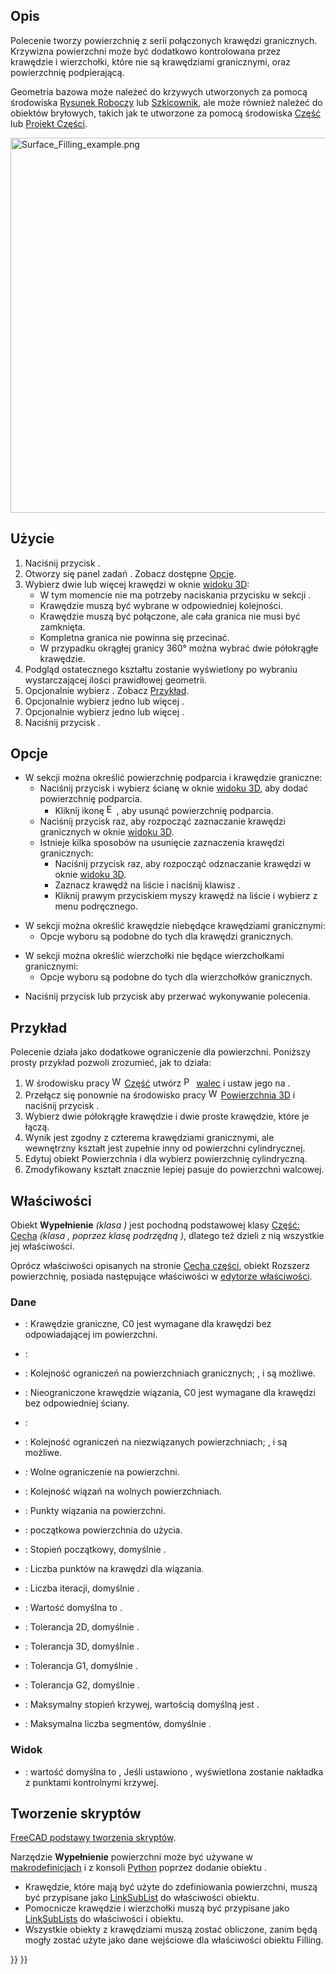 <languages/>

{{Docnav/pl
|
|[[Surface_GeomFillSurface/pl|Wypełnianie krzywych granicznych]]
|[[Surface_Workbench/pl|środowisko pracy Powierzchnia 3D]]
|IconL=
|IconR=Surface_GeomFillSurface.svg
|IconC=Workbench_Surface.svg
}}

<div class="mw-translate-fuzzy">
{{GuiCommand/pl
|Name=Surface Filling
|Name/pl=Powierzchnia 3D: Wypełnianie
|MenuLocation=Surface → Filling
|Workbenches=[[Surface_Workbench/pl|Powierzchnia 3D]]
|Version=0.17
}}
</div>

<span id="Description"></span>
==Opis==

Polecenie {{Button|[[File:Surface_Filling.svg|16px]] '''Wypełnianie'''}} tworzy powierzchnię z serii połączonych krawędzi granicznych. Krzywizna powierzchni może być dodatkowo kontrolowana przez krawędzie i wierzchołki, które nie są krawędziami granicznymi, oraz powierzchnię podpierającą.

Geometria bazowa może należeć do krzywych utworzonych za pomocą środowiska [[Draft_Workbench/pl|Rysunek Roboczy]] lub [[Sketcher_Workbench/pl|Szkicownik]], ale może również należeć do obiektów bryłowych, takich jak te utworzone za pomocą środowiska [[Part_Workbench/pl|Część]] lub [[PartDesign_Workbench/pl|Projekt Części]].

[[Image:Surface_Filling_example.png|600px]]
{{Caption|Dwie wypełnione powierzchnie ograniczone czterema krawędziami znajdującymi się na płaszczyźnie XY. Powierzchnia po prawej stronie jest dodatkowo kontrolowana przez krawędź niebędącą granicą.}}

<span id="Usage"></span>
==Użycie==

<div class="mw-translate-fuzzy">
# Naciśnij przycisk {{Button|[[File:Surface_Filling.svg|16px]] '''Wypełnianie'''}}.
# Otworzy się panel zadań {{MenuCommand|Granice}}. Zobacz dostępne [[#Opcje|Opcje]].
# Wybierz dwie lub więcej krawędzi w oknie [[3D_view/pl|widoku 3D]]:
#* W tym momencie nie ma potrzeby naciskania przycisku {{Button|Dodaj krawędź}} w sekcji {{MenuCommand|Granice}}.
#* Krawędzie muszą być wybrane w odpowiedniej kolejności.
#* Krawędzie muszą być połączone, ale cała granica nie musi być zamknięta.
#* Kompletna granica nie powinna się przecinać.
#* W przypadku okrągłej granicy 360° można wybrać dwie półokrągłe krawędzie.
# Podgląd ostatecznego kształtu zostanie wyświetlony po wybraniu wystarczającej ilości prawidłowej geometrii.
# Opcjonalnie wybierz {{MenuCommand|Powierzchnia pomocnicza}}. Zobacz [[#Przykład|Przykład]].
# Opcjonalnie wybierz jedno lub więcej {{MenuCommand|Wiązania krawędziowe}}.
# Opcjonalnie wybierz jedno lub więcej {{MenuCommand|Wiązań wierzchołków}}.
# Naciśnij przycisk {{Button|OK}}.
</div>

<span id="Options"></span>
==Opcje==

* W sekcji {{MenuCommand|Granice}} można określić powierzchnię podparcia i krawędzie graniczne:
** Naciśnij przycisk {{Button|Powierzchnia podparcia}} i wybierz ścianę w oknie [[3D_view/pl|widoku 3D]], aby dodać powierzchnię podparcia.
*** Kliknij ikonę [[File:Edit-cleartext.svg|16px]], aby usunąć powierzchnię podparcia.
** Naciśnij przycisk {{Button|Dodaj krawędź}} raz, aby rozpocząć zaznaczanie krawędzi granicznych w oknie [[3D_view/pl|widoku 3D]].
** Istnieje kilka sposobów na usunięcie zaznaczenia krawędzi granicznych:
*** Naciśnij przycisk {{Button|Usuń krawędź}} raz, aby rozpocząć odznaczanie krawędzi w oknie [[3D_view/pl|widoku 3D]].
*** Zaznacz krawędź na liście i naciśnij klawisz {{KEY|Delete}}.
*** Kliknij prawym przyciskiem myszy krawędź na liście i wybierz {{MenuCommand|Usuń}} z menu podręcznego.

* W sekcji {{MenuCommand|Wiązania krawędzi}} można określić krawędzie niebędące krawędziami granicznymi:
** Opcje wyboru są podobne do tych dla krawędzi granicznych.

* W sekcji {{MenuCommand|Wiązania wierzchołków}} można określić wierzchołki nie będące wierzchołkami granicznymi:
** Opcje wyboru są podobne do tych dla wierzchołków granicznych.

* Naciśnij przycisk {{KEY|Esc}} lub przycisk {{Button|Anuluj}} aby przerwać wykonywanie polecenia.

<span id="Example"></span>
==Przykład==

Polecenie {{MenuCommand|Powierzchnia podparcia}} działa jako dodatkowe ograniczenie dla powierzchni. Poniższy prosty przykład pozwoli zrozumieć, jak to działa:

# W środowisku pracy [[File:Workbench_Part.svg|16px]] [[Part_Workbench/pl|Część]] utwórz [[File:Part_Cylinder.svg|16px]] [[Part_Cylinder/pl|walec]] i ustaw jego {{PropertyData|kąt}} na {{Value|180°}}.
# Przełącz się ponownie na środowisko pracy [[File:Workbench_Surface.svg|16px]] [[Surface_Workbench/pl|Powierzchnia 3D]] i naciśnij przycisk {{Button|[[File:Surface_Filling.svg|16px]] [[Surface_Filling/pl|Wypełnienie]]}}.
# Wybierz dwie półokrągłe krawędzie i dwie proste krawędzie, które je łączą.
# Wynik jest zgodny z czterema krawędziami granicznymi, ale wewnętrzny kształt jest zupełnie inny od powierzchni cylindrycznej.
# Edytuj obiekt Powierzchnia i dla {{MenuCommand|Powierzchnia podparcia}} wybierz powierzchnię cylindryczną.
# Zmodyfikowany kształt znacznie lepiej pasuje do powierzchni walcowej.

<span id="Properties"></span>
==Właściwości==

Obiekt '''Wypełnienie''' ''(klasa {{incode|Surface::Filling}})'' jest pochodną podstawowej klasy [[Part_Feature/pl|Część: Cecha]] ''(klasa {{incode|Part::Feature}}, poprzez klasę podrzędną {{incode|Part::Spline}})'', dlatego też dzieli z nią wszystkie jej właściwości.

Oprócz właściwości opisanych na stronie [[Part_Feature/pl|Cecha części]], obiekt Rozszerz powierzchnię, posiada następujące właściwości w [[Property_editor/pl|edytorze właściwości]].

<span id="Data"></span>
===Dane===

{{TitleProperty|Wypełnienie}}

* {{PropertyData|Boundary Edges|LinkSubList}}: Krawędzie graniczne, C0 jest wymagane dla krawędzi bez odpowiadającej im powierzchni.
* {{PropertyData|Boundary Faces|StringList}}:
* {{PropertyData|Boundary Order|IntegerList}}: Kolejność ograniczeń na powierzchniach granicznych; {{Value|0}}, {{Value|1}} i {{Value|2}} są możliwe.
* {{PropertyData|Unbound Edges|LinkSubList}}: Nieograniczone krawędzie wiązania, C0 jest wymagane dla krawędzi bez odpowiedniej ściany.
* {{PropertyData|Unbound Faces|StringList}}:
* {{PropertyData|Unbound Order|IntegerList}}: Kolejność ograniczeń na niezwiązanych powierzchniach; {{Value|0}}, {{Value|1}} i {{Value|2}} są możliwe.
* {{PropertyData|Free Faces|LinkSubList}}: Wolne ograniczenie na powierzchni.
* {{PropertyData|Free Order|IntegerList}}: Kolejność wiązań na wolnych powierzchniach.
* {{PropertyData|Points|LinkSubList}}: Punkty wiązania na powierzchni.
* {{PropertyData|Initial Face|LinkSub}}: początkowa powierzchnia do użycia.
* {{PropertyData|Degree|Integer}}: Stopień początkowy, domyślnie {{Value|3}}.
* {{PropertyData|Points On Curve|Integer}}: Liczba punktów na krawędzi dla wiązania.
* {{PropertyData|Iterations|Integer}}: Liczba iteracji, domyślnie {{Value|2}}.
* {{PropertyData|Anisotropy|Bool}}: Wartość domyślna to {{FALSE/pl}}.
* {{PropertyData|Tolerance2d|Float}}: Tolerancja 2D, domyślnie {{Value|0.0}}.
* {{PropertyData|Tolerance3d|Float}}: Tolerancja 3D, domyślnie {{Value|0.0}}.
* {{PropertyData|Tol Angular|Float}}: Tolerancja G1, domyślnie {{Value|0.01}}.
* {{PropertyData|Tol Curvature|Float}}: Tolerancja G2, domyślnie {{Value|0.10}}.
* {{PropertyData|Maximum Degree|Integer}}: Maksymalny stopień krzywej, wartością domyślną jest {{Value|8}}.
* {{PropertyData|Maximum Segments|Integer}}: Maksymalna liczba segmentów, domyślnie {{Value|9}}.

<span id="View"></span>
===Widok=== 

{{TitleProperty|Podstawa}}

* {{PropertyView|Punkty kontrolne|Bool}}: wartość domyślna to {{FALSE/pl}}, Jeśli ustawiono {{TRUE/pl}}, wyświetlona zostanie nakładka z punktami kontrolnymi krzywej.

<span id="Scripting"></span>
==Tworzenie skryptów==

{{Emphasis|Zobacz również:}} [[FreeCAD_Scripting_Basics/pl|FreeCAD podstawy tworzenia skryptów]].

Narzędzie '''Wypełnienie''' powierzchni może być używane w [[Macros/pl|makrodefinicjach]] i z konsoli [[Python/pl|Python]] poprzez dodanie obiektu {{Incode|Surface::Filling}}.
* Krawędzie, które mają być użyte do zdefiniowania powierzchni, muszą być przypisane jako [[FeaturePython_Custom_Properties/pl#App::PropertyLinkSubList|LinkSubList]] do właściwości {{incode|BoundaryEdges}} obiektu.
* Pomocnicze krawędzie i wierzchołki muszą być przypisane jako [[FeaturePython_Custom_Properties/pl#App::PropertyLinkSubList|LinkSubLists]] do właściwości {{incode|UnboundEdges}} i {{incode|Points}} obiektu.
* Wszystkie obiekty z krawędziami muszą zostać obliczone, zanim będą mogły zostać użyte jako dane wejściowe dla właściwości obiektu Filling.

{{Code|code=
import FreeCAD as App
import Draft

doc = App.newDocument()

a = App.Vector(-20, -20, 0)
b = App.Vector(-18, 25, 0)
c = App.Vector(60, 26, 0)
d = App.Vector(33, -20, 0)

points1 = [a, App.Vector(-20, -8, 0), App.Vector(-17, 7, 0), b]
obj1 = Draft.make_bspline(points1)

points2 = [b, App.Vector(0, 25, 0), c]
obj2 = Draft.make_bspline(points2)

points3 = [c, App.Vector(37, 4, 0), d]
obj3 = Draft.make_bspline(points3)

points4 = [d, App.Vector(-2, -18, 0), a]
obj4 = Draft.make_bspline(points4)
doc.recompute()

surf = doc.addObject("Surface::Filling", "Surface")
surf.BoundaryEdges = [(obj1, "Edge1"),
                      (obj2, "Edge1"),
                      (obj3, "Edge1"),
                      (obj4, "Edge1")]
doc.recompute()

# ---------------------------------------------------------
points_spl = [App.Vector(-10, 0, 2),
              App.Vector(4, 0, 7),
              App.Vector(18, 0, -5),
              App.Vector(25, 0, 0),
              App.Vector(30, 0, 0)]
aux_edge = Draft.make_bspline(points_spl)
doc.recompute()

surf.UnboundEdges = [(aux_edge, "Edge1")]
doc.recompute()

# ---------------------------------------------------------
aux_v1 = Draft.make_line(App.Vector(-13, -12, 5),
                         App.Vector(-13, -12, -5))
aux_v2 = Draft.make_line(App.Vector(-3, 18, 5),
                         App.Vector(-3, 18, -5))
doc.recompute()

surf.Points = [(aux_v1, "Vertex2"),
               (aux_v2, "Vertex1")]
doc.recompute()
}}


{{Docnav/pl
|
|[[Surface_GeomFillSurface/pl|Wypełnianie krzywych granicznych]]
|[[Surface_Workbench/pl|środowisko pracy Powierzchnia 3D]]
|IconL=
|IconR=Surface_GeomFillSurface.svg
|IconC=Workbench_Surface.svg
}}

{{Surface Tools navi{{#translation:}}}}
{{Userdocnavi{{#translation:}}}}